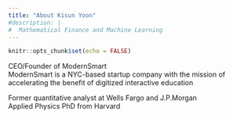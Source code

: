```yaml
---
title: "About Kisun Yoon"
#description: |
#  Mathematical Finance and Machine Learning
---
```


```r
knitr::opts_chunk$set(echo = FALSE)
```

CEO/Founder of ModernSmart\
ModernSmart is a NYC-based startup company with the mission of accelerating the benefit of digitized interactive education\

Former quantitative analyst at Wells Fargo and J.P.Morgan \
Applied Physics PhD from Harvard\
